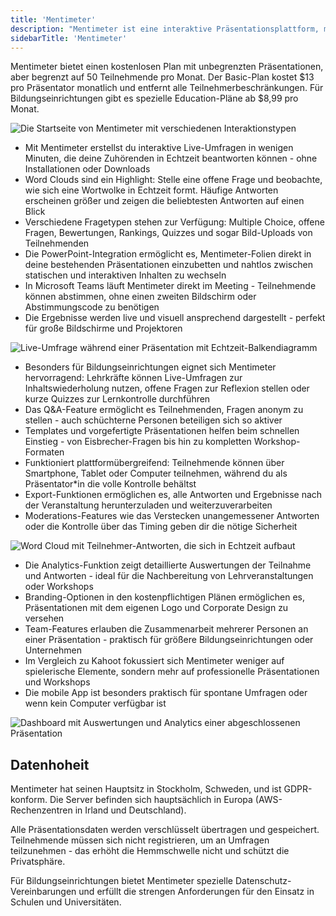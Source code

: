 ```yaml
---
title: 'Mentimeter'
description: "Mentimeter ist eine interaktive Präsentationsplattform, mit der du deine Zuhörenden in Echtzeit einbeziehen kannst. Live-Umfragen, Word Clouds, Quizzes und Q&A-Sitzungen machen Vorträge, Workshops und Unterricht lebendig und interaktiv."
sidebarTitle: 'Mentimeter'
---
```


Mentimeter bietet einen kostenlosen Plan mit unbegrenzten Präsentationen, aber begrenzt auf 50 Teilnehmende pro Monat. Der Basic-Plan kostet $13 pro Präsentator monatlich und entfernt alle Teilnehmerbeschränkungen. Für Bildungseinrichtungen gibt es spezielle Education-Pläne ab $8,99 pro Monat.

![Die Startseite von Mentimeter mit verschiedenen Interaktionstypen](screenshot1.png)

- Mit Mentimeter erstellst du interaktive Live-Umfragen in wenigen Minuten, die deine Zuhörenden in Echtzeit beantworten können - ohne Installationen oder Downloads
- Word Clouds sind ein Highlight: Stelle eine offene Frage und beobachte, wie sich eine Wortwolke in Echtzeit formt. Häufige Antworten erscheinen größer und zeigen die beliebtesten Antworten auf einen Blick
- Verschiedene Fragetypen stehen zur Verfügung: Multiple Choice, offene Fragen, Bewertungen, Rankings, Quizzes und sogar Bild-Uploads von Teilnehmenden
- Die PowerPoint-Integration ermöglicht es, Mentimeter-Folien direkt in deine bestehenden Präsentationen einzubetten und nahtlos zwischen statischen und interaktiven Inhalten zu wechseln
- In Microsoft Teams läuft Mentimeter direkt im Meeting - Teilnehmende können abstimmen, ohne einen zweiten Bildschirm oder Abstimmungscode zu benötigen
- Die Ergebnisse werden live und visuell ansprechend dargestellt - perfekt für große Bildschirme und Projektoren

![Live-Umfrage während einer Präsentation mit Echtzeit-Balkendiagramm](screenshot2.png)

- Besonders für Bildungseinrichtungen eignet sich Mentimeter hervorragend: Lehrkräfte können Live-Umfragen zur Inhaltswiederholung nutzen, offene Fragen zur Reflexion stellen oder kurze Quizzes zur Lernkontrolle durchführen
- Das Q&A-Feature ermöglicht es Teilnehmenden, Fragen anonym zu stellen - auch schüchterne Personen beteiligen sich so aktiver
- Templates und vorgefertigte Präsentationen helfen beim schnellen Einstieg - von Eisbrecher-Fragen bis hin zu kompletten Workshop-Formaten
- Funktioniert plattformübergreifend: Teilnehmende können über Smartphone, Tablet oder Computer teilnehmen, während du als Präsentator*in die volle Kontrolle behältst
- Export-Funktionen ermöglichen es, alle Antworten und Ergebnisse nach der Veranstaltung herunterzuladen und weiterzuverarbeiten
- Moderations-Features wie das Verstecken unangemessener Antworten oder die Kontrolle über das Timing geben dir die nötige Sicherheit

![Word Cloud mit Teilnehmer-Antworten, die sich in Echtzeit aufbaut](screenshot3.png)

- Die Analytics-Funktion zeigt detaillierte Auswertungen der Teilnahme und Antworten - ideal für die Nachbereitung von Lehrveranstaltungen oder Workshops
- Branding-Optionen in den kostenpflichtigen Plänen ermöglichen es, Präsentationen mit dem eigenen Logo und Corporate Design zu versehen
- Team-Features erlauben die Zusammenarbeit mehrerer Personen an einer Präsentation - praktisch für größere Bildungseinrichtungen oder Unternehmen
- Im Vergleich zu Kahoot fokussiert sich Mentimeter weniger auf spielerische Elemente, sondern mehr auf professionelle Präsentationen und Workshops
- Die mobile App ist besonders praktisch für spontane Umfragen oder wenn kein Computer verfügbar ist

![Dashboard mit Auswertungen und Analytics einer abgeschlossenen Präsentation](screenshot4.png)

## Datenhoheit

Mentimeter hat seinen Hauptsitz in Stockholm, Schweden, und ist GDPR-konform. Die Server befinden sich hauptsächlich in Europa (AWS-Rechenzentren in Irland und Deutschland).

Alle Präsentationsdaten werden verschlüsselt übertragen und gespeichert. Teilnehmende müssen sich nicht registrieren, um an Umfragen teilzunehmen - das erhöht die Hemmschwelle nicht und schützt die Privatsphäre.

Für Bildungseinrichtungen bietet Mentimeter spezielle Datenschutz-Vereinbarungen und erfüllt die strengen Anforderungen für den Einsatz in Schulen und Universitäten.